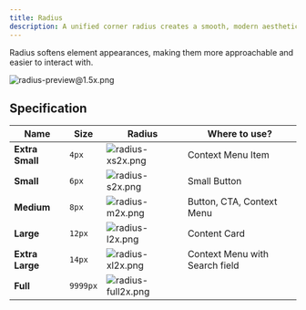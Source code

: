 ```yaml
---
title: Radius
description: A unified corner radius creates a smooth, modern aesthetic that enhances user experience through visual consistency.
---
```



Radius softens element appearances, making them more approachable and easier to interact with.

![radius-preview@1.5x.png](/assets/design/radius-preview1.5x.png)

## Specification

| Name            | Size     | Radius                                                                                                            | Where to use?                  |
| --------------- | -------- | ----------------------------------------------------------------------------------------------------------------- | ------------------------------ |
| **Extra Small** | `4px`    | <Image width={36} height={24} src="/assets/design/radius-xs2x.png" alt="radius-xs2x.png" className="my-0"  />     | Context Menu Item              |
| **Small**       | `6px`    | <Image width={36} height={24} src="/assets/design/radius-s2x.png" alt="radius-s2x.png" className="my-0"  />       | Small Button                   |
| **Medium**      | `8px`    | <Image width={36} height={24} src="/assets/design/radius-m2x.png" alt="radius-m2x.png" className="my-0"  />       | Button, CTA, Context Menu      |
| **Large**       | `12px`   | <Image width={36} height={24} src="/assets/design/radius-l2x.png" alt="radius-l2x.png" className="my-0"  />       | Content Card                   |
| **Extra Large** | `14px`   | <Image width={36} height={24} src="/assets/design/radius-xl2x.png" alt="radius-xl2x.png" className="my-0"  />     | Context Menu with Search field |
| **Full**        | `9999px` | <Image width={36} height={24} src="/assets/design/radius-full2x.png" alt="radius-full2x.png" className="my-0"  /> |                                |
